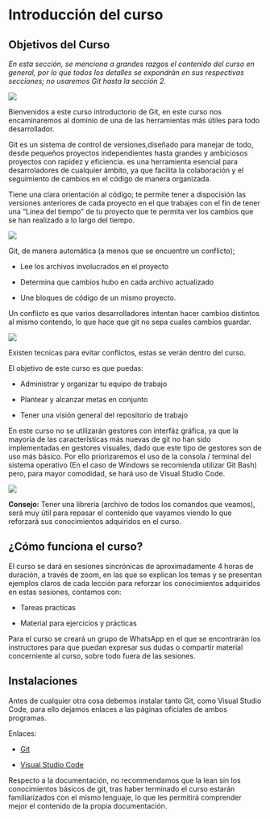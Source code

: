 # Introducción del curso

## Objetivos del Curso

*En esta sección, se menciona a grandes razgos el contenido del curso en general, por lo que todos los detalles se expondrán en sus respectivas secciones; no usaremos Git hasta la sección 2.*

![](img/01_Intro/png-clipart-computer-icons-school-of-welcome-text-logo.png)

Bienvenidos a este curso introductorio de Git, en este curso nos encaminaremos al dominio de una de las herramientas más útiles para todo desarrollador.

Git es un sistema de control de versiones,diseñado para manejar de todo, desde pequeños proyectos independientes hasta grandes y ambiciosos proyectos con rapidez y eficiencia. es una herramienta esencial para desarroladores de cualquier ámbito, ya que facilita la colaboración y el seguimiento de cambios en el código de manera organizada.

Tiene una clara orientación al código; te permite tener a dispocisión las versiones anteriores de cada proyecto en el que trabajes con el fin de tener una "Linea del tiempo" de tu proyecto que te permita ver los cambios que se han realizado a lo largo del tiempo.


![](img/01_Intro/imagen-4-1024x388.png)

Git, de manera automática (a menos que se encuentre un conflicto);

-   Lee los archivos involucrados en el proyecto

-   Determina que cambios hubo en cada archivo actualizado

-   Une bloques de código de un mismo proyecto.

Un conflicto es que varios desarrolladores intentan hacer cambios distintos al mismo contendo, lo que hace que git no sepa cuales cambios guardar.

![](img/01_Intro/conflicts-1.png)

Existen tecnicas para evitar conflictos, estas se verán dentro del curso.

El objetivo de este curso es que puedas:

-   Administrar y organizar tu equipo de trabajo

-   Plantear y alcanzar metas en conjunto

-   Tener una visión general del repositorio de trabajo

En este curso no se utilizarán gestores con interfáz gráfica, ya que la mayoría de las características más nuevas de git no han sido implementadas en gestores visuales, dado que este tipo de gestores son de uso más básico. Por ello priorizaremos el uso de la consola / terminal del sistema operativo (En el caso de Windows se recomienda utilizar Git Bash) pero, para mayor comodidad, se hará uso de Visual Studio Code.

![](img/01_Intro/visual-studio-code.jpg)

**Consejo:** Tener una librería (archivo de todos los comandos que veamos), será muy útil para repasar el contenido que vayamos viendo lo que reforzará sus conocimientos adquiridos en el curso.

## ¿Cómo funciona el curso?

El curso se dará en sesiones sincrónicas de aproximadamente 4 horas de duración, a través de zoom, en las que se explican los temas y se presentan ejemplos claros de cada lección para reforzar los conocimientos adquiridos en estas sesiones, contamos con:

-   Tareas practicas

-   Material para ejercicios y prácticas

Para el curso se creará un grupo de WhatsApp en el que se encontrarán los instructores para que puedan expresar sus dudas o compartir material concerniente al curso, sobre todo fuera de las sesiones.

## Instalaciones

Antes de cualquier otra cosa debemos instalar tanto Git, como Visual Studio Code, para ello dejamos enlaces a las páginas oficiales de ambos programas.

Enlaces:

-   [Git](https://git-scm.com/downloads)

-   [Visual Studio Code](https://code.visualstudio.com/download)

Respecto a la documentación, no recommendamos que la lean sin los conocimientos básicos de git, tras haber terminado el curso estarán familiarizados con el mismo lenguaje, lo que les permitirá comprender mejor el contenido de la propia documentación.
